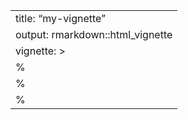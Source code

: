 ---
title: "my-vignette"
output: rmarkdown::html_vignette
vignette: >
    %\VignetteIndexEntry{my-vignette}
    %\VignetteEngine{knitr::rmarkdown}
    %\VignetteEncoding{UTF-8}
---